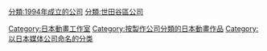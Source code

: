 {{catmore}}

[[Category:日本動畫工作室|Category:日本動畫工作室]]
[[Category:按製作公司分類的日本動畫作品|Category:按製作公司分類的日本動畫作品]]
[[分類:1994年成立的公司|分類:1994年成立的公司]]
[[分類:世田谷區公司|分類:世田谷區公司]]
[[Category:以日本媒体公司命名的分类|Category:以日本媒体公司命名的分类]]
